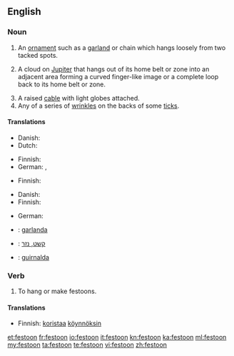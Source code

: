 ==English==

===Noun===
{{en-noun}}

# An [[ornament]] such as a [[garland]] or chain which hangs loosely from two tacked spots.
# {{astronomy}} A cloud on [[Jupiter]] that hangs out of its home belt or zone into an adjacent area forming a curved finger-like image or a complete loop back to its home belt or zone.
# A raised [[cable]] with light globes attached.
# Any of a series of [[wrinkle]]s on the backs of some [[tick]]s.

====Translations====
{{trans-top|ornament}}
* Danish: {{t-|da|guirlande|c}}
* Dutch: {{t-|nl|festoen|n}}
{{trans-mid}}
* Finnish: {{t|fi|koristeköynnös}}
* German: {{t+|de|Feston|n}}, {{t+|de|Girlande|f}}
{{trans-bottom}}

{{trans-top|cloud formation on Jupiter}}
* Finnish: {{t+|fi|silta}}
{{trans-mid}}
{{trans-bottom}}

{{trans-top|cable with light globes attached}}
* Danish: {{t-|da|lyskæde|c}}
* Finnish: {{t|fi|valoköynnös}}
{{trans-mid}}
* German: {{t+|de|Lichterkette|f}}
{{trans-bottom}}

{{checktrans-top}}
* {{ttbc|Catalan}}: [[garlanda]] {{f}}
{{checktrans-mid}}
* {{ttbc|Hebrew}}: [[קשט, נזר]] {{m}}
* {{ttbc|Spanish}}: [[guirnalda]] {{f}}
{{checktrans-bottom}}

===Verb===
{{en-verb}}

# To hang or make festoons.

====Translations====
{{trans-top|to hang or make festoons}}
* Finnish: [[koristaa]] [[köynnös|köynnöksin]]
{{trans-mid}}
{{trans-bottom}}

[[et:festoon]]
[[fr:festoon]]
[[io:festoon]]
[[it:festoon]]
[[kn:festoon]]
[[ka:festoon]]
[[ml:festoon]]
[[my:festoon]]
[[ta:festoon]]
[[te:festoon]]
[[vi:festoon]]
[[zh:festoon]]